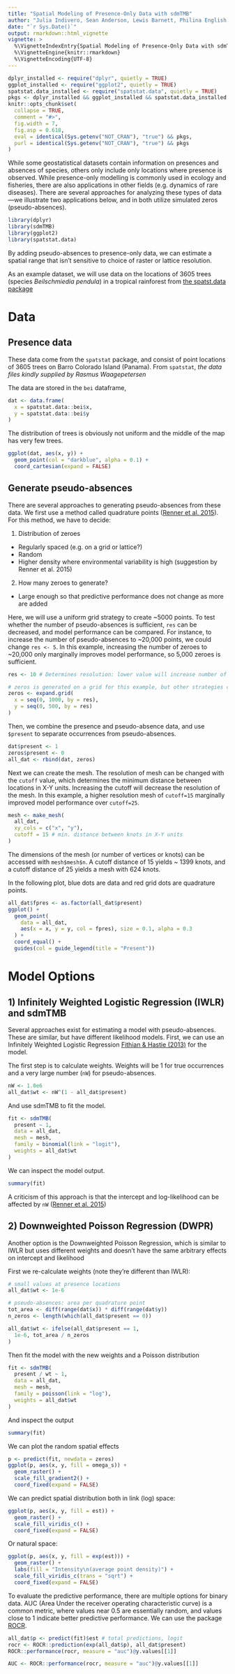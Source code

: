 ```yaml
---
title: "Spatial Modeling of Presence-Only Data with sdmTMB"
author: "Julia Indivero, Sean Anderson, Lewis Barnett, Philina English, Eric Ward, Jim Thorson"
date: "`r Sys.Date()`"
output: rmarkdown::html_vignette
vignette: >
  %\VignetteIndexEntry{Spatial Modeling of Presence-Only Data with sdmTMB}
  %\VignetteEngine{knitr::rmarkdown}
  %\VignetteEncoding{UTF-8}
---
```


```r
dplyr_installed <- require("dplyr", quietly = TRUE)
ggplot_installed <- require("ggplot2", quietly = TRUE)
spatstat.data_installed <- require("spatstat.data", quietly = TRUE)
pkgs <- dplyr_installed && ggplot_installed && spatstat.data_installed
knitr::opts_chunk$set(
  collapse = TRUE,
  comment = "#>",
  fig.width = 7,
  fig.asp = 0.618,
  eval = identical(Sys.getenv("NOT_CRAN"), "true") && pkgs,
  purl = identical(Sys.getenv("NOT_CRAN"), "true") && pkgs
)
```

While some geostatistical datasets contain information on presences and absences of species, others only include only locations where presence is observed. 
While presence-only modelling is commonly used in ecology and fisheries, there are also applications in other fields (e.g. dynamics of rare diseases). 
There are several approaches for analyzing these types of data---we illustrate two applications below, and in both utilize simulated zeros (pseudo-absences).

```r
library(dplyr)
library(sdmTMB)
library(ggplot2)
library(spatstat.data)
```

By adding pseudo-absences to presence-only data, we can estimate a spatial range that isn't sensitive to choice of raster or lattice resolution.

As an example dataset, we will use data on the locations of 3605 trees 
(species *Beilschmiedia pendula*) in a tropical rainforest 
from [the spatst.data package](https://rdrr.io/cran/spatstat.data/man/bei.html)

# Data

## Presence data

These data come from the `spatstat` package, and consist of point locations of 3605 trees on Barro Colorado Island (Panama). From `spatstat`, *the data files kindly supplied by Rasmus Waagepetersen*  

The data are stored in the `bei` dataframe,  

```r
dat <- data.frame(
  x = spatstat.data::bei$x,
  y = spatstat.data::bei$y
)
```

The distribution of trees is obviously not uniform and the middle of the map has very few trees.  

```r
ggplot(dat, aes(x, y)) +
  geom_point(col = "darkblue", alpha = 0.1) +
  coord_cartesian(expand = FALSE)
```

## Generate pseudo-absences 

There are several approaches to generating pseudo-absences from these data. We first use a method called quadrature points ([Renner et al. 2015](https://doi.org/10.1111/2041-210X.12352)). For this method, we have to decide:  

1. Distribution of zeroes  
- Regularly spaced (e.g. on a grid or lattice?)
- Random  
- Higher density where environmental variability is high  (suggestion by Renner et al. 2015)

2. How many zeroes to generate?    
- Large enough so that predictive performance does not change as more are added  

Here, we will use a uniform grid strategy to create ~5000 points. 
To test whether the number of pseudo-absences is sufficient, `res` can be decreased, and model performance can be compared. 
For instance, to increase the number of pseudo-absences to ~20,000 points, we could change `res <- 5`. 
In this example, increasing the number of zeroes to ~20,000 only marginally improves model performance, so 5,000 zeroes is sufficient. 

```r
res <- 10 # Determines resolution: lower value will increase number of zeroes generated

# zeros is generated on a grid for this example, but other strategies could be used
zeros <- expand.grid(
  x = seq(0, 1000, by = res),
  y = seq(0, 500, by = res)
)
```

Then, we combine the presence and pseudo-absence data, and use `$present` to separate occurrences from pseudo-absences.  

```r
dat$present <- 1
zeros$present <- 0
all_dat <- rbind(dat, zeros)
```

Next we can create the mesh. 
The resolution of mesh can be changed with the `cutoff` value, which determines the minimum distance between locations in X-Y units. 
Increasing the cutoff will decrease the resolution of the mesh. 
In this example, a higher resolution mesh of `cutoff=15` marginally improved model performance over `cutoff=25`.

```r
mesh <- make_mesh(
  all_dat,
  xy_cols = c("x", "y"),
  cutoff = 15 # min. distance between knots in X-Y units
)
```

The dimensions of the mesh (or number of vertices or knots) can be accessed with `mesh$mesh$n`. 
A cutoff distance of 15 yields ~ 1399 knots, and a cutoff distance of 25 yields a mesh with 624 knots. 

In the following plot, blue dots are data and red grid dots are quadrature points.

```r
all_dat$fpres <- as.factor(all_dat$present)
ggplot() +
  geom_point(
    data = all_dat,
    aes(x = x, y = y, col = fpres), size = 0.1, alpha = 0.3
  ) +
  coord_equal() +
  guides(col = guide_legend(title = "Present"))
```

# Model Options

## 1) Infinitely Weighted Logistic Regression (IWLR) and sdmTMB  

Several approaches exist for estimating a model with pseudo-absences. 
These are similar, but have different likelihood models. First, we can use an Infinitely Weighted Logistic Regression [Fithian & Hastie (2013)](https://doi.org/10.1214/13-AOAS667) for the model.

The first step is to calculate weights. Weights will be 1 for true occurrences and a very large number (`nW`) for pseudo-absences.  

```r
nW <- 1.0e6
all_dat$wt <- nW^(1 - all_dat$present)
```

And use sdmTMB to fit the model.

```r
fit <- sdmTMB(
  present ~ 1,
  data = all_dat,
  mesh = mesh,
  family = binomial(link = "logit"),
  weights = all_dat$wt
)
```

We can inspect the model output.

```r
summary(fit)
```

A criticism of this approach is that the intercept and log-likelihood can be affected by `nW` ([Renner et al. 2015](https://doi.org/10.1111/2041-210X.12352))

## 2) Downweighted Poisson Regression (DWPR)  

Another option is the Downweighted Poisson Regression, which is similar to IWLR but uses different weights and doesn't have the same arbitrary effects on intercept and likelihood  

First we re-calculate weights (note they're different than IWLR):

```r
# small values at presence locations
all_dat$wt <- 1e-6

# pseudo-absences: area per quadrature point
tot_area <- diff(range(dat$x)) * diff(range(dat$y))
n_zeros <- length(which(all_dat$present == 0))

all_dat$wt <- ifelse(all_dat$present == 1,
  1e-6, tot_area / n_zeros
)
```

Then fit the model with the new weights and a Poisson distribution

```r
fit <- sdmTMB(
  present / wt ~ 1,
  data = all_dat,
  mesh = mesh,
  family = poisson(link = "log"),
  weights = all_dat$wt
)
```

And inspect the output

```r
summary(fit)
```
We can plot the random spatial effects

```r
p <- predict(fit, newdata = zeros)
ggplot(p, aes(x, y, fill = omega_s)) +
  geom_raster() +
  scale_fill_gradient2() +
  coord_fixed(expand = FALSE)
```

We can predict spatial distribution both in link (log) space:

```r
ggplot(p, aes(x, y, fill = est)) +
  geom_raster() +
  scale_fill_viridis_c() +
  coord_fixed(expand = FALSE)
```

Or natural space:

```r
ggplot(p, aes(x, y, fill = exp(est))) +
  geom_raster() +
  labs(fill = "Intensity\n(average point density)") +
  scale_fill_viridis_c(trans = "sqrt") +
  coord_fixed(expand = FALSE)
```

To evaluate the predictive performance, there are multiple options for binary data. 
AUC (Area Under the receiver operating characteristic curve) is a common metric, where values near 0.5 are essentially random, and values close to 1 indicate better predictive performance. 
We can use the package [ROCR](https://cran.rstudio.com/web/packages/ROCR/vignettes/ROCR.html).

```r
all_dat$p <- predict(fit)$est # total predictions, logit
rocr <- ROCR::prediction(exp(all_dat$p), all_dat$present)
ROCR::performance(rocr, measure = "auc")@y.values[[1]]
```

```r
AUC <- ROCR::performance(rocr, measure = "auc")@y.values[[1]]
```
